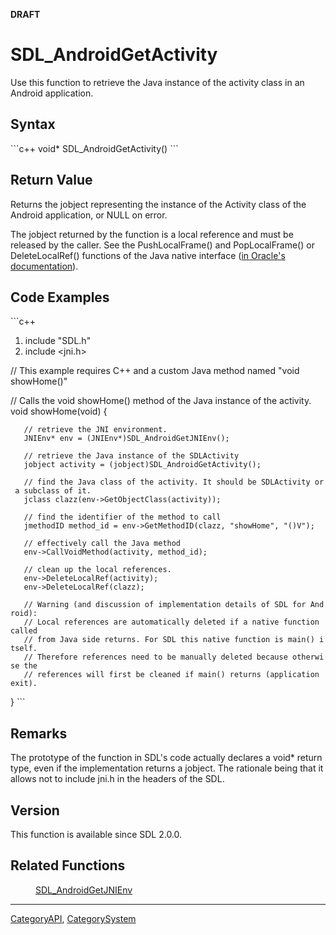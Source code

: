 <!-- pragma section-numbers off -->
<!-- pragma camelcase off -->
'''DRAFT'''

= SDL_AndroidGetActivity =
Use this function to retrieve the Java instance of the activity class in an Android application.


== Syntax ==
```c++
void* SDL_AndroidGetActivity()
```

== Return Value ==
Returns the jobject representing the instance of the Activity class of the Android application, or NULL on error.

The jobject returned by the function is a local reference and must be released by the caller. See the PushLocalFrame() and PopLocalFrame() or DeleteLocalRef() functions of the Java native interface ([http://docs.oracle.com/javase/1.5.0/docs/guide/jni/spec/functions.html in Oracle's documentation]).

== Code Examples ==
```c++
#include "SDL.h"
#include <jni.h>

// This example requires C++ and a custom Java method named "void showHome()"

// Calls the void showHome() method of the Java instance of the activity.
void showHome(void)
{
    // retrieve the JNI environment.
    JNIEnv* env = (JNIEnv*)SDL_AndroidGetJNIEnv();

    // retrieve the Java instance of the SDLActivity
    jobject activity = (jobject)SDL_AndroidGetActivity();

    // find the Java class of the activity. It should be SDLActivity or a subclass of it.
    jclass clazz(env->GetObjectClass(activity));

    // find the identifier of the method to call
    jmethodID method_id = env->GetMethodID(clazz, "showHome", "()V");

    // effectively call the Java method
    env->CallVoidMethod(activity, method_id);

    // clean up the local references.
    env->DeleteLocalRef(activity);
    env->DeleteLocalRef(clazz);

    // Warning (and discussion of implementation details of SDL for Android):
    // Local references are automatically deleted if a native function called
    // from Java side returns. For SDL this native function is main() itself.
    // Therefore references need to be manually deleted because otherwise the
    // references will first be cleaned if main() returns (application exit).
}
```

== Remarks ==
The prototype of the function in SDL's code actually declares a void* return type, even if the implementation returns a jobject. The rationale being that it allows not to include jni.h in the headers of the SDL.

== Version ==
This function is available since SDL 2.0.0.

== Related Functions ==
:[[SDL_AndroidGetJNIEnv]]

----
[[CategoryAPI]], [[CategorySystem]]
<!-- #See the Style Guide for instructions on editing the footer. -->
